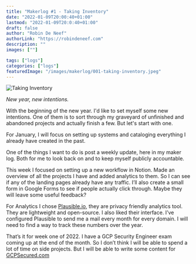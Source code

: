 ```yaml
---
title: "Makerlog #1 - Taking Inventory"
date: "2022-01-09T20:00:40+01:00"
lastmod: "2022-01-09T20:0:40+01:00"
draft: false
author: "Robin De Neef"
authorLink: "https://robindeneef.com"
description: ""
images: [""]

tags: ["logs"]
categories: ["logs"]
featuredImage: "/images/makerlog/001-taking-inventory.jpeg"
---
```


![Taking Inventory](/images/makerlog/001-taking-inventory.jpeg)

_New year, new intentions._

With the beginning of the new year. I'd like to set myself some new intentions. One of them is to sort through my graveyard of unfinished and abandoned projects and actually finish a few. But let's start with one.

For January, I will focus on setting up systems and cataloging everything I already have created in the past.

One of the things I want to do is post a weekly update, here in my maker log. Both for me to look back on and to keep myself publicly accountable.

This week I focused on setting up a new workflow in Notion. Made an overview of all the projects I have and added analytics to them. So I can see if any of the landing pages already have any traffic. I’ll also create a small form in Google Forms to see if people actually click through. Maybe they will leave some useful feedback?

For Analytics I chose [Plausible.io](http://plausible.io?ref=robindeneef.com), they are privacy friendly analytics tool. They are lightweight and open-source. I also liked their interface. I’ve configured Plausible to send me a mail every month for every domain. I will need to find a way to track these numbers over the year.

That’s it for week one of 2022. I have a GCP Security Engineer exam coming up at the end of the month. So I don’t think I will be able to spend a lot of time on side projects. But I will be able to write some content for [GCPSecured.com](http://GCPSecured.com?ref=robindeneef.com)
